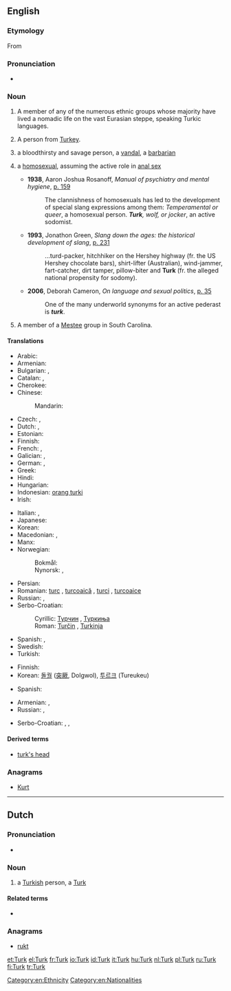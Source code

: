 {{also|turk|Türk}}
==English==

===Etymology===
From {{etyl|tr}} {{term|Türk}}

===Pronunciation===
* {{rhymes|ɜː(r)k}}

===Noun===
{{en-noun}}

# A member of any of the numerous ethnic groups whose majority have lived a nomadic life on the vast Eurasian steppe, speaking Turkic languages.
# {{nonstandard}} A person from [[Turkey]].
# {{figuratively}} a bloodthirsty and savage person, a [[vandal]], a [[barbarian]]
# {{US|slang}} a [[homosexual]], assuming the active role in [[anal sex]]
#* '''1938''', Aaron Joshua Rosanoff, ''Manual of psychiatry and mental hygiene'', [http://books.google.com/books?ei=Qk3aTJH1FM_s4gaA1pm6Aw&ct=result&id=1Iy0AAAAIAAJ&q=turk#search_anchor p. 159]
#*: The clannishness of homosexuals has led to the development of special slang expressions among them: ''Temperamental or queer'', a homosexual person. '''''Turk''', wolf, or jocker'', an active sodomist.
#* '''1993''', Jonathon Green, ''Slang down the ages: the historical development of slang'', [http://books.google.com/books?ei=mlDaTKzlL5eO4gb1msXrCA&ct=result&id=YvRZAAAAMAAJ&q=turk#search_anchor p. 231]
#*: ...turd-packer, hitchhiker on the Hershey highway (fr. the US Hershey chocolate bars), shirt-lifter (Australian), wind-jammer, fart-catcher, dirt tamper, pillow-biter and '''Turk''' (fr. the alleged national propensity for sodomy).
#* '''2006''', Deborah Cameron, ''On language and sexual politics'', [http://books.google.com/books?id=vrVNmaHMlAcC&printsec=frontcover&source=gbs_ge_summary_r&cad=0#v=onepage&q=turk&f=false p. 35]
#*: One of the many underworld synonyms for an active pederast is '''''turk'''''.
# A member of a [[Mestee]] group in South Carolina.

====Translations====
{{trans-top|Turkish nationals}}
* Arabic: {{t-|ar|تركي|m|tr=túrkiy}}
* Armenian: {{t|hy|թուրք|tr=t'urk'|sc=Armn}}
* Bulgarian: {{t-|bg|турчин|m|tr=túrčin}},  {{t|bg|турчинка|f|tr=túrčinka}}
* Catalan: {{t-|ca|turc|m}},  {{t-|ca|turca|f}}
* Cherokee: {{t|chr|ᎠᎬᎾ|tr=Agvna|sc=Cher}}
* Chinese:
*: Mandarin: {{t|cmn|土耳其人|tr=Tǔ'ěrqí-rén|sc=Hani}}
* Czech: {{t-|cs|Turek|m}}, {{t-|cs|Turkyně|f}}
* Dutch: {{t+|nl|Turk|m}}, {{t+|nl|Turkse|f}}
* Estonian: {{t-|et|türklane}}
* Finnish: {{t+|fi|turkkilainen}}
* French: {{t+|fr|Turc|m}}, {{t+|fr|Turque|f}}
* Galician: {{t+|gl|turco|m|xs=Galician}}, {{t-|gl|turca|f|xs=Galician}}
* German: {{t+|de|Türke|m}}, {{t+|de|Türkin|f}}
* Greek: {{t+|el|Τούρκος|m|tr=Toúrkos}}
* Hindi: {{t|hi|तुर्क|tr=turk|xs=Hindi}}
* Hungarian: {{t|hu|török}}
* Indonesian: [[orang turki]]
* Irish: {{t|ga|Turcach|m}}
{{trans-mid}}
* Italian: {{t+|it|turco|m}},  {{t+|it|turca|f}}
* Japanese: {{t|ja|トルコ人|tr=Toruko-jin}}
* Korean: {{t|ko|터키 사람|tr=Teoki saram|sc=Hang}}
* Macedonian: {{t-|mk|Турчин|m|tr=Túrčin}},  {{t|mk|Турчинка|f|tr=Túrčinka}}
* Manx: {{t|gv|Turkagh|m}}
* Norwegian:
*: Bokmål: {{t|nb|tyrker|m}}
*: Nynorsk: {{t|nn|tyrk|m}}, {{t|nn|tyrkar|m}}
* Persian: {{t+|fa|ترکی|tr=Torki}}
* Romanian: [[turc]] {{m}}, [[turcoaică]] {{f}}, [[turci]] {{m|p}}, [[turcoaice]] {{f|p}}
* Russian: {{t+|ru|турок|m|tr=túrok}},  {{t+|ru|турчанка|f|tr=turčánka}}
* Serbo-Croatian:
*: Cyrillic: [[Турчин]] {{m}}, [[Туркиња]] {{f}}
*: Roman: [[Turčin]] {{m}}, [[Turkinja]] {{f}}
* Spanish: {{t+|es|turco|m}},  {{t-|es|turca|f}}
* Swedish: {{t+|sv|turk|c}}
* Turkish: {{t+|tr|Türk}}
{{trans-bottom}}

{{trans-top|Turkic speakers}}
* Finnish: {{t|fi|turkinkielinen}}
* Korean: [[돌궐]] ([[突]][[厥]], Dolgwol), [[투르크]] (Tureukeu)
{{trans-mid}}
* Spanish: {{t+|es|turco|m}}
{{trans-bottom}}

{{trans-top|a bloodthirsty and savage person, a vandal, a barbarian}}
* Armenian: {{t|hy|թուրք|tr=t’urk’|sc=Armn}}, {{t|hy|բարբարոս|tr=barbaros|sc=Armn}}
* Russian: {{t|ru|варвар|m|tr=várvar|sc=Cyrl}}, {{t|ru|вандал|m|tr=vandál|sc=Cyrl}}
{{trans-mid}}
* Serbo-Croatian: {{t|sh|barbar}}, {{t|sh|varvarin}}, {{t|sh|vandal}}
{{trans-bottom}}

====Derived terms====
* [[turk's head]]

===Anagrams===
* [[Kurt#English|Kurt]]

[[Category:en:Ethnicity]]
[[Category:en:Nationalities]]

----

==Dutch==

===Pronunciation===
* {{rhymes|ʏrk|lang=nl}}

===Noun===
{{nl-noun|m|Turken|Turkje|f=Turkse}}

# a [[Turkish]] person, a [[#English|Turk]]

====Related terms====
* {{l|nl|Turkije}}

===Anagrams===
* [[rukt#Dutch|rukt]]

[[et:Turk]]
[[el:Turk]]
[[fr:Turk]]
[[io:Turk]]
[[id:Turk]]
[[it:Turk]]
[[hu:Turk]]
[[nl:Turk]]
[[pl:Turk]]
[[ru:Turk]]
[[fi:Turk]]
[[tr:Turk]]